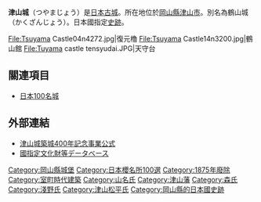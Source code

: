 {{Unreferenced|time=2021-04-18T16:52:05+00:00}}
{{日本城郭概要表|
img = image:Tsuyama Castle old potograph.jpg|
img_capt = |
img_width =260px|
name = 津山城|
pref = 岡山縣|
nihongo=津山城|
hiragana=つやまじょう|
romaji=Tsuyama-jō|
ar_called = 鶴山城|
struct = 梯郭式平山城|
tower_struct = 独立式層塔型4重5階（非現存）|
builders = [[山名忠政|山名忠政]]|
build_y = [[嘉吉|嘉吉]]年間（1441年～1444年）|
revamp = [[森忠政|森忠政]]|
rulers = [[山名氏|山名氏]]、[[森氏|森氏]]、[[松平氏|松平氏]]|
reject_y = [[明治|明治]]6年（1873年）|
remains = 石垣、堀|
cultural asset = 國家史跡
|rebuilding things = 備中櫓、塀
|location = {{Coord|35|3|45.97|N|134|0|17.83|E|scale:20000}}|
}}

'''津山城'''（つやまじょう）是[[日本|日本]][[古城|古城]]。所在地位於[[岡山縣|岡山縣]][[津山市|津山市]]。別名為鶴山城（かくざんじょう）。日本國指定[[史跡|史跡]]。

<Gallery>
File:Tsuyama Castle04n4272.jpg|復元櫓
File:Tsuyama Castle14n3200.jpg|鶴山館
File:Tuyama castle tensyudai.JPG|天守台
</Gallery>

== 關連項目 ==
{{commonscat|Tsuyama Castle}}
*[[日本100名城|日本100名城]]

== 外部連結 ==
*[https://web.archive.org/web/20120328232550/http://www.city.tsuyama.okayama.jp/chikujo400/ 津山城築城400年記念事業公式]
*[https://kunishitei.bunka.go.jp/heritage/detail/401/2285 國指定文化財等データベース] {{Wayback|url=https://kunishitei.bunka.go.jp/heritage/detail/401/2285 |date=20191208025823 }}

{{日本100名城}}

[[Category:岡山縣城堡|Category:岡山縣城堡]]
[[Category:日本櫻名所100選|Category:日本櫻名所100選]]
[[Category:1875年廢除|Category:1875年廢除]]
[[Category:室町時代建築|Category:室町時代建築]]
[[Category:山名氏|Category:山名氏]]
[[Category:津山藩|Category:津山藩]]
[[Category:森氏|Category:森氏]]
[[Category:淺野氏|Category:淺野氏]]
[[Category:津山松平氏|Category:津山松平氏]]
[[Category:岡山縣的日本國史跡|Category:岡山縣的日本國史跡]]